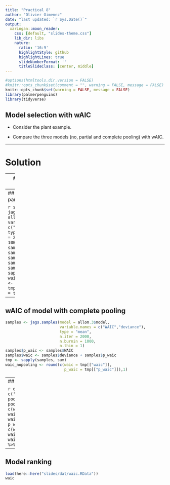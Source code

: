 ```yaml
---
title: "Practical 8"
author: "Olivier Gimenez"
date: "last updated: `r Sys.Date()`"
output:
  xaringan::moon_reader:
    css: [default, "slides-theme.css"]
    lib_dir: libs
    nature:
      ratio: '16:9'
      highlightStyle: github
      highlightLines: true
      slideNumberFormat: ''
      titleSlideClass: [center, middle]
---
```


```r
#options(htmltools.dir.version = FALSE)
#knitr::opts_chunk$set(comment = "", warning = FALSE, message = FALSE)
knitr::opts_chunk$set(warning = FALSE, message = FALSE)
library(palmerpenguins)
library(tidyverse)
```

## Model selection with wAIC

* Consider the plant example. 

* Compare the three models (no, partial and complete pooling) with wAIC.

---

# Solution

---
## wAIC of model with no pooling

```r
samples <- jags.samples(model = allom.1$model,
                        variable.names = c("WAIC", "deviance"), 
                        type = "mean", 
                        n.iter = 2000, 
                        n.burnin = 1000, 
                        n.thin = 1)
samples$p_waic <- samples$WAIC
samples$waic <- samples$deviance + samples$p_waic
tmp <- sapply(samples, sum)
waic_completepooling <- round(c(waic = tmp[["waic"]], 
                                p_waic = tmp[["p_waic"]]),1)
```

---
## wAIC of model with partial pooling

```r
samples <- jags.samples(model = allom.2$model,
                        variable.names = c("WAIC","deviance"), 
                        type = "mean", 
                        n.iter = 2000, 
                        n.burnin = 1000, 
                        n.thin = 1)
samples$p_waic <- samples$WAIC
samples$waic <- samples$deviance + samples$p_waic
tmp <- sapply(samples, sum)
waic_partialpooling <- round(c(waic = tmp[["waic"]], 
                               p_waic = tmp[["p_waic"]]),1)
```

---
## wAIC of model with complete pooling

```r
samples <- jags.samples(model = allom.3$model,
                        variable.names = c("WAIC","deviance"), 
                        type = "mean", 
                        n.iter = 2000, 
                        n.burnin = 1000, 
                        n.thin = 1)
samples$p_waic <- samples$WAIC
samples$waic <- samples$deviance + samples$p_waic
tmp <- sapply(samples, sum)
waic_nopooling <- round(c(waic = tmp[["waic"]], 
                          p_waic = tmp[["p_waic"]]),1)
```

---
## Model ranking

```r
data.frame(model = c('no pooling', 
                     'partial pooling', 
                     'complete pooling'),
           waic = c(waic_nopooling[1],
                    waic_partialpooling[1],
                    waic_completepooling[1]),
           p_waic = c(waic_nopooling[2],
                      waic_partialpooling[2],
                      waic_completepooling[2])) %>%
  arrange(waic)
```

---
## Model ranking

```r
load(here::here("slides/dat/waic.RData"))
waic
```
